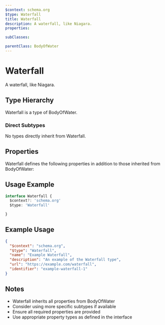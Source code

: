 ```yaml
---
$context: schema.org
$type: Waterfall
title: Waterfall
description: A waterfall, like Niagara.
properties:

subClasses:

parentClass: BodyOfWater
---
```


# Waterfall

A waterfall, like Niagara.

## Type Hierarchy

Waterfall is a type of BodyOfWater.

### Direct Subtypes

No types directly inherit from Waterfall.

## Properties

Waterfall defines the following properties in addition to those inherited from BodyOfWater:



## Usage Example

```typescript
interface Waterfall {
  $context?: 'schema.org'
  $type: 'Waterfall'

}
```

## Example Usage

```json
{
  "$context": "schema.org",
  "$type": "Waterfall",
  "name": "Example Waterfall",
  "description": "An example of the Waterfall type",
  "url": "https://example.com/waterfall",
  "identifier": "example-waterfall-1"
}
```

## Notes

- Waterfall inherits all properties from BodyOfWater
- Consider using more specific subtypes if available
- Ensure all required properties are provided
- Use appropriate property types as defined in the interface
